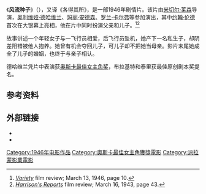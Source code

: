 {{NoteTA|G1=Movie|G2=Show|G3=PP|1=zh-cn:德哈维兰;zh-tw:德·哈維蘭;zh-hk:夏蕙蘭;
|2=zh-cn:奥丽维亚;zh-tw:奧莉薇亞;zh-hk:奧麗薇;}}
{{Infobox film 
  | name = 风流种子
|original_name=To Each His Own
  | image = ToeachhisownPOSTER.jpg
  | caption = 
  | director = [[米切尔·莱森|米切尔·莱森]]	
  | producer = [[查尔斯·布拉基特|查尔斯·布拉基特]]		
  | writer = 查尔斯·布拉基特 (故事) <br> [[雅克·泰里|雅克·泰里]] <br> [[Dodie_Smith|Dodie Smith]] (uncredited)
  | starring =[[奥利维娅·德哈维兰|奥利维娅·德哈维兰]] <br> [[玛丽·安德森_(电影演员)|玛丽·安德森]] <br> [[约翰·伦德|约翰·伦德]]
  | music =[[维克多·扬|维克多·扬]]	
  | cinematography = [[Daniel_L._Fapp|Daniel L. Fapp]] 
  | editing = [[Alma_Macrorie|Alma Macrorie]] 
  | distributor = [[派拉蒙|派拉蒙]]  
  | released = {{start date|1946|03|12}}
  | runtime  = 122分钟
  | language = 英语
  | country  = {{USA}}
  }}《'''风流种子'''》（{{lang-en|'''To Each His Own'''}}），又译《各得其所》，是一部1946年剧情片。该片由[[米切尔·莱森|米切尔·莱森]]导演，[[奥利维娅·德哈维兰|奥利维娅·德哈维兰]]、[[玛丽·安德森|玛丽·安德森]]、[[罗兰·卡尔弗|罗兰·卡尔弗]]等参加演出，其中[[约翰·伦德|约翰·伦德]]首次在大银幕上亮相，他在片中同时扮演父亲和儿子。<ref>''[[Variety_Film_Reviews|Variety]]'' film review; March 13, 1946, page 10.</ref><ref>''[[Harrison's_Reports_and_Film_Reviews|Harrison's Reports]]'' film review; March 16, 1943, page 43.</ref>

故事讲述一个年轻女子与一飞行员相爱，后飞行员坠机，她产下一名私生子，却阴差阳错被他人抱养。她曾有机会夺回儿子，可儿子却不把她当母亲。影片末尾她成全了儿子的婚姻，也终于与亲子相认。

德哈维兰凭片中表演获[[奥斯卡最佳女主角奖|奥斯卡最佳女主角奖]]，布拉基特和泰里获最佳原创剧本奖提名。

==参考资料==
{{reflist}}

==外部链接==
*{{豆瓣|1297947}}
*{{imdb title|0039040}}

{{DEFAULTSORT:To Each His Own}}

[[Category:1946年电影作品|Category:1946年电影作品]]
[[Category:奧斯卡最佳女主角獲獎電影|Category:奧斯卡最佳女主角獲獎電影]]
[[Category:派拉蒙影業電影|Category:派拉蒙影業電影]]